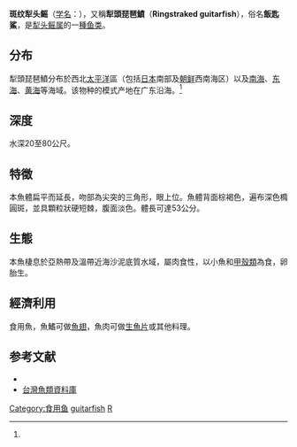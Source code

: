 {{speciesbox
| status = NT
| status_system = iucn3.1
| image = Rhinobatos hynnicephalus.jpg
| taxon=Rhinobatos hynnicephalus
| authority = (Richardson, 1846)<ref name='id5234'>{{cite web| url =http://www.bioinfo.cn/db05/BjdwSpecies.php?action=view&id=5234| title =斑纹犁头鳐| work =《中国动物物种编目数据库》| publisher =中国科学院微生物研究所| author =中国科学院动物研究所| accessdate =2009-04-11| deadurl =yes| archiveurl =https://web.archive.org/web/20160305073945/http://www.bioinfo.cn/db05/BjdwSpecies.php?action=view&id=5234| archivedate =2016-03-05}}</ref>
| synonyms = *''Rhinobatus hynnicephalus''<br /><small>Richardson, 1846</small>
}}

'''斑纹犁头鳐'''（[[学名|学名]]：{{lang|la|''Rhinobatos hynnicephalus''}}），又稱'''犁頭琵琶鱝'''（'''Ringstraked guitarfish'''），俗名'''飯匙鯊'''，是[[犁头鳐属|犁头鳐属]]的一[[種|種]][[鱼类|鱼类]]。

==分布==
犁頭琵琶鱝分布於西北[[太平洋|太平洋]]區（包括[[日本|日本]]南部及[[朝鲜|朝鲜]]西南海区）以及[[南海|南海]]、[[东海|东海]]、[[黄海|黄海]]等海域。该物种的模式产地在广东沿海。<ref name='id5234'/>

==深度==
水深20至80公尺。

==特徵==
本魚體扁平而延長，吻部為尖突的三角形，眼上位。魚體背面棕褐色，遍布深色橢圓斑，並具顆粒狀硬短棘，腹面淡色。體長可達53公分。

==生態==
本魚棲息於亞熱帶及溫帶近海沙泥底質水域，屬肉食性，以小魚和[[甲殼類|甲殼類]]為食，卵胎生。

==經濟利用==
食用魚，魚鰭可做[[魚翅|魚翅]]，魚肉可做[[生魚片|生魚片]]或其他料理。

==参考文献==
{{reflist}}
*{{FishBase_species|genus=Rhinobatos|species=hynnicephalus|year=2011|month=12}}
*[http://fishdb.sinica.edu.tw/ 台灣魚類資料庫] {{Wayback|url=http://fishdb.sinica.edu.tw/ |date=20160304193340 }}
{{Wikispecies|Rhinobatos hynnicephalus}}
{{Taxonbar|from=Q1189528}}

{{DEFAULTSORT:Ringstraked guitarfish}}
[[Category:食用鱼|Category:食用鱼]]
[[Category:犁頭鰩屬|guitarfish]]
[[Category:1846年描述的魚類|R]]

{{Rajiformes-stub}}